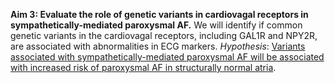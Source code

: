 __Aim 3: Evaluate the role of genetic variants in cardiovagal receptors in sympathetically-mediated paroxysmal AF.__
We will identify if common genetic variants in the cardiovagal receptors, including GAL1R and NPY2R, are associated with abnormalities in ECG markers.
*Hypothesis*: [Variants associated with sympathetically-mediated paroxysmal AF will be associated with increased risk of paroxysmal AF in structurally normal atria]{.underline}.

